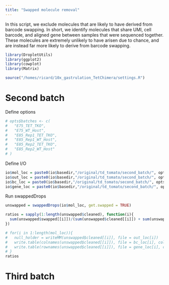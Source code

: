 ```yaml
---
title: "Swapped molecule removal"
---
```


In this script, we exclude molecules that are likely to have derived from barcode swapping. In short, we identify molecules that share UMI, cell barcode, and aligned gene between samples that were sequenced together. These molecules are extremely unlikely to have arisen due to chance, and are instead far more likely to derive from barcode swapping.

```r
library(DropletUtils)
library(ggplot2)
library(cowplot)
library(Matrix)
```

```r
source("/homes/ricard/10x_gastrulation_TetChimera/settings.R")
```

# Second  batch 

Define options
```r
# opts$batches <- c(
#   "E75_TET_TKO",
#   "E75_WT_Host",
#   "E85_Rep1_TET_TKO",
#   "E85_Rep1_WT_Host",
#   "E85_Rep2_TET_TKO",
#   "E85_Rep2_WT_Host"
# )
```

Define I/O
```r
io$mol_loc = paste0(io$basedir,"/original/td_tomato/second_batch/", opts$batches, "/molecule_info.h5")
io$out_loc = paste0(io$basedir,"/original/td_tomato/second_batch/", opts$batches, "/matrix_unswapped.mtx")
io$bc_loc = paste0(io$basedir,"/original/td_tomato/second_batch/", opts$batches, "/barcodes_unswapped.tsv")
io$gene_loc = paste0(io$basedir,"/original/td_tomato/second_batch/", opts$batches, "/genes_unswapped.tsv")
```

Run swappedDrops
```r
unswapped = swappedDrops(io$mol_loc, get.swapped = TRUE)

ratios = sapply(1:length(unswapped$cleaned), function(i){
  sum(unswapped$swapped[[i]])/(sum(unswapped$cleaned[[i]]) + sum(unswapped$swapped[[i]]))
})

# for(i in 1:length(mol_loc)){
#   null_holder = writeMM(unswapped$cleaned[[i]], file = out_loc[i])
#   write.table(colnames(unswapped$cleaned[[i]]), file = bc_loc[i], col.names = FALSE, row.names = FALSE, quote = FALSE)
#   write.table(rownames(unswapped$cleaned[[i]]), file = gene_loc[i], col.names = FALSE, row.names = FALSE, quote = FALSE)
# }
ratios
```

# Third  batch 
